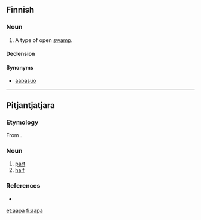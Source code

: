 ==Finnish==

===Noun===
{{fi-noun|aa|type=halpa}}

# A type of open [[swamp]].

====Declension====
{{fi-decl-kala|aa|p|v}}

====Synonyms====
* [[aapasuo]]

----

==Pitjantjatjara==

===Etymology===
From {{etyl|en|pjt}} {{term|half}}.

===Noun===
{{infl|pjt|noun}}

# [[part]]
# [[half]]

===References===
* {{R:Goddard 1992}}

[[et:aapa]]
[[fi:aapa]]
